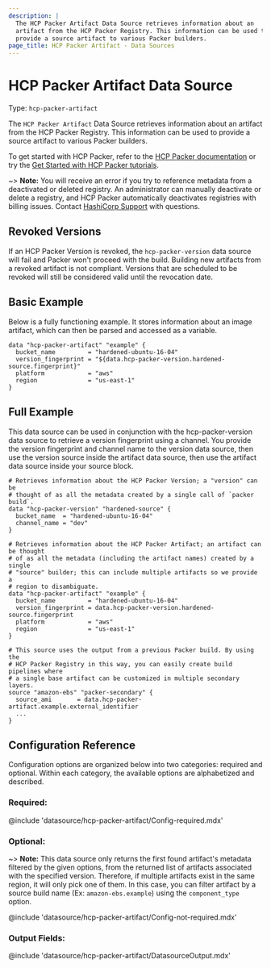 ```yaml
---
description: |
  The HCP Packer Artifact Data Source retrieves information about an
  artifact from the HCP Packer Registry. This information can be used to
  provide a source artifact to various Packer builders.
page_title: HCP Packer Artifact - Data Sources
---
```


<BadgesHeader>
  <PluginBadge type="official" />
  <PluginBadge type="hcp_packer_ready" />
</BadgesHeader>

# HCP Packer Artifact Data Source

Type: `hcp-packer-artifact`

The `HCP Packer Artifact` Data Source retrieves information about an
artifact from the HCP Packer Registry. This information can be used to
provide a source artifact to various Packer builders.

To get started with HCP Packer, refer to the [HCP Packer documentation](/hcp/docs/packer) or try
the [Get Started with HCP Packer tutorials](/packer/tutorials/hcp-get-started).

~> **Note:** You will receive an error if you try to reference metadata from a deactivated or deleted registry.
An administrator can manually deactivate or delete a registry, and HCP Packer automatically deactivates registries
with billing issues. Contact [HashiCorp Support](https://support.hashicorp.com/) with questions.

## Revoked Versions

If an HCP Packer Version is revoked, the `hcp-packer-version` data source will fail and Packer won't proceed with
the build. Building new artifacts from a revoked artifact is not compliant.
Versions that are scheduled to be revoked will still be considered valid until the revocation date.

## Basic Example

Below is a fully functioning example. It stores information about an image artifact,
which can then be parsed and accessed as a variable.

```hcl
data "hcp-packer-artifact" "example" {
  bucket_name         = "hardened-ubuntu-16-04"
  version_fingerprint = "${data.hcp-packer-version.hardened-source.fingerprint}"
  platform            = "aws"
  region              = "us-east-1"
}
```

## Full Example

This data source can be used in conjunction with the hcp-packer-version
data source to retrieve a version fingerprint using a channel. You provide the version fingerprint and channel
name to the version data source, then use the version source inside the
artifact data source, then use the artifact data source inside your source block.

```hcl
# Retrieves information about the HCP Packer Version; a "version" can be
# thought of as all the metadata created by a single call of `packer build`.
data "hcp-packer-version" "hardened-source" {
  bucket_name  = "hardened-ubuntu-16-04"
  channel_name = "dev"
}

# Retrieves information about the HCP Packer Artifact; an artifact can be thought
# of as all the metadata (including the artifact names) created by a single
# "source" builder; this can include multiple artifacts so we provide a
# region to disambiguate.
data "hcp-packer-artifact" "example" {
  bucket_name         = "hardened-ubuntu-16-04"
  version_fingerprint = data.hcp-packer-version.hardened-source.fingerprint
  platform            = "aws"
  region              = "us-east-1"
}

# This source uses the output from a previous Packer build. By using the
# HCP Packer Registry in this way, you can easily create build pipelines where
# a single base artifact can be customized in multiple secondary layers.
source "amazon-ebs" "packer-secondary" {
  source_ami       = data.hcp-packer-artifact.example.external_identifier
  ...
}
```

## Configuration Reference

Configuration options are organized below into two categories: required and
optional. Within each category, the available options are alphabetized and
described.

### Required:

@include 'datasource/hcp-packer-artifact/Config-required.mdx'

### Optional:

~> **Note:** This data source only returns the first found artifact's metadata filtered by the given options,
from the returned list of artifacts associated with the specified version. Therefore, if multiple artifacts exist
in the same region, it will only pick one of them. In this case, you can filter artifact by a source build name
(Ex: `amazon-ebs.example`) using the `component_type` option.

@include 'datasource/hcp-packer-artifact/Config-not-required.mdx'

### Output Fields:

@include 'datasource/hcp-packer-artifact/DatasourceOutput.mdx'
